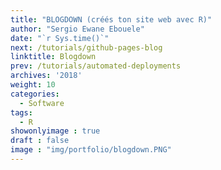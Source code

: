 ```yaml
---
title: "BLOGDOWN (créés ton site web avec R)"
author: "Sergio Ewane Ebouele"
date: "`r Sys.time()`"
next: /tutorials/github-pages-blog
linktitle: Blogdown
prev: /tutorials/automated-deployments
archives: '2018'
weight: 10
categories:
  - Software
tags:
  - R
showonlyimage : true
draft : false
image : "img/portfolio/blogdown.PNG"
---
```















